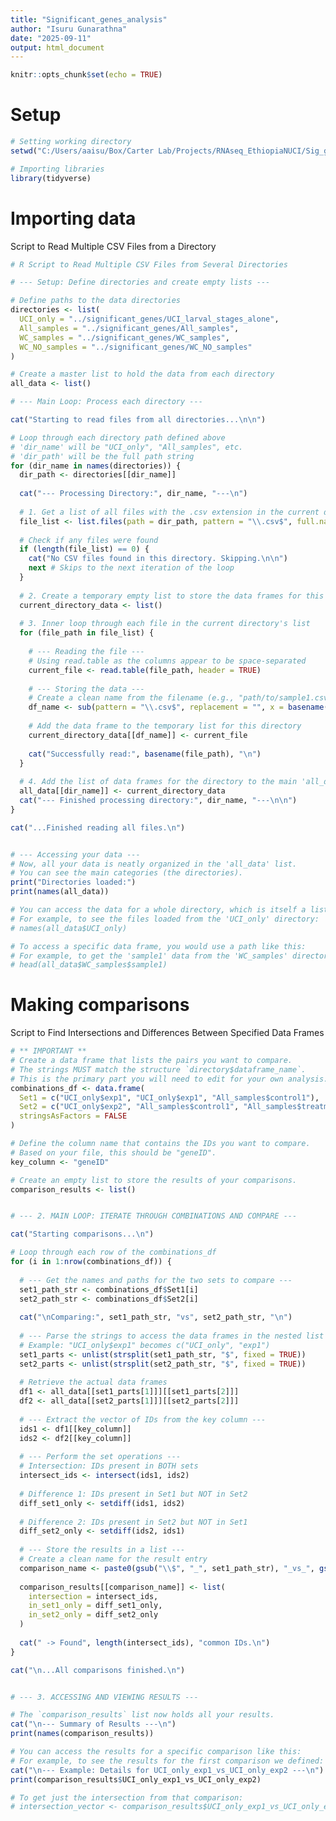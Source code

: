 ```yaml
---
title: "Significant_genes_analysis"
author: "Isuru Gunarathna"
date: "2025-09-11"
output: html_document
---
```


```r
knitr::opts_chunk$set(echo = TRUE)
```

# Setup

```r
# Setting working directory
setwd("C:/Users/aaisu/Box/Carter Lab/Projects/RNAseq_EthiopiaNUCI/Sig_gene_analysis")

# Importing libraries
library(tidyverse)

```

# Importing data
Script to Read Multiple CSV Files from a Directory

```r
# R Script to Read Multiple CSV Files from Several Directories

# --- Setup: Define directories and create empty lists ---

# Define paths to the data directories
directories <- list(
  UCI_only = "../significant_genes/UCI_larval_stages_alone",
  All_samples = "../significant_genes/All_samples",
  WC_samples = "../significant_genes/WC_samples",
  WC_NO_samples = "../significant_genes/WC_NO_samples"
)

# Create a master list to hold the data from each directory
all_data <- list()

# --- Main Loop: Process each directory ---

cat("Starting to read files from all directories...\n\n")

# Loop through each directory path defined above
# 'dir_name' will be "UCI_only", "All_samples", etc.
# 'dir_path' will be the full path string
for (dir_name in names(directories)) {
  dir_path <- directories[[dir_name]]
  
  cat("--- Processing Directory:", dir_name, "---\n")
  
  # 1. Get a list of all files with the .csv extension in the current directory
  file_list <- list.files(path = dir_path, pattern = "\\.csv$", full.names = TRUE)
  
  # Check if any files were found
  if (length(file_list) == 0) {
    cat("No CSV files found in this directory. Skipping.\n\n")
    next # Skips to the next iteration of the loop
  }
  
  # 2. Create a temporary empty list to store the data frames for this directory
  current_directory_data <- list()
  
  # 3. Inner loop through each file in the current directory's list
  for (file_path in file_list) {
    
    # --- Reading the file ---
    # Using read.table as the columns appear to be space-separated
    current_file <- read.table(file_path, header = TRUE)
    
    # --- Storing the data ---
    # Create a clean name from the filename (e.g., "path/to/sample1.csv" -> "sample1")
    df_name <- sub(pattern = "\\.csv$", replacement = "", x = basename(file_path))
    
    # Add the data frame to the temporary list for this directory
    current_directory_data[[df_name]] <- current_file
    
    cat("Successfully read:", basename(file_path), "\n")
  }
  
  # 4. Add the list of data frames for the directory to the main 'all_data' list
  all_data[[dir_name]] <- current_directory_data
  cat("--- Finished processing directory:", dir_name, "---\n\n")
}

cat("...Finished reading all files.\n")


# --- Accessing your data ---
# Now, all your data is neatly organized in the 'all_data' list.
# You can see the main categories (the directories).
print("Directories loaded:")
print(names(all_data))

# You can access the data for a whole directory, which is itself a list of data frames.
# For example, to see the files loaded from the 'UCI_only' directory:
# names(all_data$UCI_only)

# To access a specific data frame, you would use a path like this:
# For example, to get the 'sample1' data from the 'WC_samples' directory:
# head(all_data$WC_samples$sample1)


```

# Making comparisons
Script to Find Intersections and Differences Between Specified Data Frames

```r

# ** IMPORTANT **
# Create a data frame that lists the pairs you want to compare.
# The strings MUST match the structure `directory$dataframe_name`.
# This is the primary part you will need to edit for your own analysis.
combinations_df <- data.frame(
  Set1 = c("UCI_only$exp1", "UCI_only$exp1", "All_samples$control1"),
  Set2 = c("UCI_only$exp2", "All_samples$control1", "All_samples$treatment1"),
  stringsAsFactors = FALSE
)

# Define the column name that contains the IDs you want to compare.
# Based on your file, this should be "geneID".
key_column <- "geneID"

# Create an empty list to store the results of your comparisons.
comparison_results <- list()


# --- 2. MAIN LOOP: ITERATE THROUGH COMBINATIONS AND COMPARE ---

cat("Starting comparisons...\n")

# Loop through each row of the combinations_df
for (i in 1:nrow(combinations_df)) {
  
  # --- Get the names and paths for the two sets to compare ---
  set1_path_str <- combinations_df$Set1[i]
  set2_path_str <- combinations_df$Set2[i]
  
  cat("\nComparing:", set1_path_str, "vs", set2_path_str, "\n")
  
  # --- Parse the strings to access the data frames in the nested list ---
  # Example: "UCI_only$exp1" becomes c("UCI_only", "exp1")
  set1_parts <- unlist(strsplit(set1_path_str, "$", fixed = TRUE))
  set2_parts <- unlist(strsplit(set2_path_str, "$", fixed = TRUE))
  
  # Retrieve the actual data frames
  df1 <- all_data[[set1_parts[1]]][[set1_parts[2]]]
  df2 <- all_data[[set2_parts[1]]][[set2_parts[2]]]
  
  # --- Extract the vector of IDs from the key column ---
  ids1 <- df1[[key_column]]
  ids2 <- df2[[key_column]]
  
  # --- Perform the set operations ---
  # Intersection: IDs present in BOTH sets
  intersect_ids <- intersect(ids1, ids2)
  
  # Difference 1: IDs present in Set1 but NOT in Set2
  diff_set1_only <- setdiff(ids1, ids2)
  
  # Difference 2: IDs present in Set2 but NOT in Set1
  diff_set2_only <- setdiff(ids2, ids1)
  
  # --- Store the results in a list ---
  # Create a clean name for the result entry
  comparison_name <- paste0(gsub("\\$", "_", set1_path_str), "_vs_", gsub("\\$", "_", set2_path_str))
  
  comparison_results[[comparison_name]] <- list(
    intersection = intersect_ids,
    in_set1_only = diff_set1_only,
    in_set2_only = diff_set2_only
  )
  
  cat(" -> Found", length(intersect_ids), "common IDs.\n")
}

cat("\n...All comparisons finished.\n")


# --- 3. ACCESSING AND VIEWING RESULTS ---

# The `comparison_results` list now holds all your results.
cat("\n--- Summary of Results ---\n")
print(names(comparison_results))

# You can access the results for a specific comparison like this:
# For example, to see the results for the first comparison we defined:
cat("\n--- Example: Details for UCI_only_exp1_vs_UCI_only_exp2 ---\n")
print(comparison_results$UCI_only_exp1_vs_UCI_only_exp2)

# To get just the intersection from that comparison:
# intersection_vector <- comparison_results$UCI_only_exp1_vs_UCI_only_exp2$intersection


```












